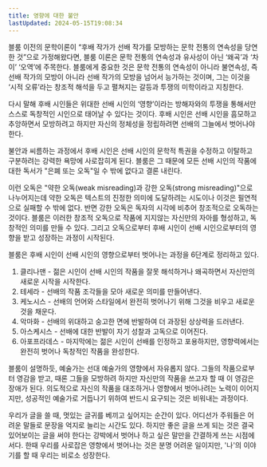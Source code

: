 ```yaml
---
title: 영향에 대한 불안
lastUpdated: 2024-05-15T19:08:34
---
```



<Bookmark image="https://shopping-phinf.pstatic.net/main_3249355/32493556735.20230313183505.jpg" url="https://search.shopping.naver.com/book/catalog/32493556735?query=%EC%98%81%ED%96%A5%EC%97%90%20%EB%8C%80%ED%95%9C%20%EB%B6%88%EC%95%88&NaPm=ct%3Dlw7ntj54%7Cci%3D563f82bb5a37354fc30906718c78a398b53bf276%7Ctr%3Dboksl%7Csn%3D95694%7Chk%3De1b784a0aeb4decb823531152708f45b8092466c" description="해럴드 블룸의 시적 영향에 대한 독창적 이론을 담은 책이다. 후배 시인이 선배 시인의 ‘영향’에 대한 ‘불안’을 통해 새로운 시를 창조하는 과정을 수사학적 대조 및 심리적 갈등과 투쟁에 주목하여 밝혔다. "/>

블룸 이전의 문학이론이 “후배 작가가 선배 작가를 모방하는 문학 전통의 연속성을 당연한 것”으로 가정해왔다면, 블룸 이론은 문학 전통의 연속성과 유사성이 아닌 ‘왜곡’과 ‘차이’ ‘오역’에 주목한다. 블룸에게 중요한 것은 문학 전통의 연속성이 아니라 불연속성, 즉 선배 작가의 모방이 아니라 선배 작가의 모방을 넘어서 능가하는 것이며, 그는 이것을 ‘시적 오류’라는 창조적 해석을 두고 펼쳐지는 갈등과 투쟁의 미학이라고 지칭한다. 

다시 말해 후배 시인들은 위대한 선배 시인의 ‘영향’이라는 방해자와의 투쟁을 통해서만 스스로 독창적인 시인으로 태어날 수 있다는 것이다. 후배 시인은 선배 시인을 흠모하고 추앙하면서 모방하려고 하지만 자신의 정체성을 정립하려면 선배의 그늘에서 벗어나야 한다. 

불안과 씨름하는 과정에서 후배 시인은 선배 시인의 문학적 특권을 수정하고 이탈하고 구분하려는 강력한 욕망에 사로잡히게 된다. 블룸은 그 때문에 모든 선배 시인의 작품에 대한 독서가 "은폐 또는 오독"일 수 밖에 없다고 결론 내린다. 

이런 오독은 "약한 오독(weak misreading)과 강한 오독(strong misreading)"으로 나누어지는데 약한 오독은 텍스트의 진정한 의미에 도달하려는 시도이나 이것은 필연적으로 실패할 수 밖에 없다. 반면 강한 오독은 독자의 시각에 비추어 창조적으로 오독하는 것이다. 블룸은 이러한 창조적 오독으로 작품에 지지않는 자신만의 자아를 형성하고, 독창적인 의미를 만들 수 있다. 그리고 오독으로부터 후배 시인이 선배 시인으로부터의 영향을 받고 성장하는 과정이 시작된다.

블룸은 후배 시인이 선배 시인의 영향으로부터 벗어나는 과정을 6단계로 정리하고 있다.

1. 클리나맨 - 젊은 시인이 선배 시인의 작품을 잘못 해석하거나 왜곡하면서 자신만의 새로운 시작을 시작한다.
2. 테세라 - 선배의 작품 조각들을 모아 새로운 의미를 만들어낸다.
3. 케노시스 - 선배의 언어와 스타일에서 완전히 벗어나기 위해 그것을 비우고 새로운 것을 채운다.
4. 악마화 - 선배의 위대하고 숭고한 면에 반발하여 더 과장된 상상력을 드러낸다.
5. 아스케시스 - 선배에 대한 반발이 자기 성찰과 고독으로 이어진다.
6. 아포프라데스 - 마지막에는 젊은 시인이 선배를 인정하고 포용하지만, 영향력에서는 완전히 벗어나 독창적인 작품을 완성한다.

블룸이 설명하듯, 예술가는 선대 예술가의 영향에서 자유롭지 않다. 그들의 작품으로부터 영감을 받고, 때론 그들을 모방하려 하지만 자신만의 작품을 쓰고자 할 때 이 영감은 장애가 된다. 의도적으로 자신의 작품을 대조하거나 영향에서 벗어나려는 노력이 이어지지만, 성공적인 예술가로 거듭나기 위하여 반드시 요구되는 것은 비워내는 과정이다. 

우리가 글을 쓸 때, 멋있는 글귀를 베끼고 싶어지는 순간이 있다. 어디선가 주워들은 어려운 말들로 문장을 억지로 늘리는 시간도 있다. 하지만 좋은 글을 쓰게 되는 것은 결국 있어보이는 글을 써야 한다는 강박에서 벗어나 하고 싶은 말만을 간결하게 쓰는 시점에서다. 한때 우리를 사로잡은 영향에서 벗어나는 것은 분명 어려운 일이지만, '나'의 이야기를 할 때 우리는 비로소 성장한다.
